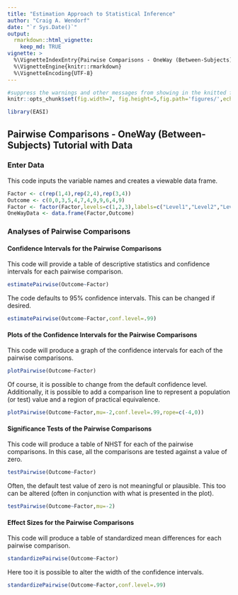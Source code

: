 ```yaml
---
title: "Estimation Approach to Statistical Inference"
author: "Craig A. Wendorf"
date: "`r Sys.Date()`"
output: 
  rmarkdown::html_vignette:
    keep_md: TRUE
vignette: >
  %\VignetteIndexEntry{Pairwise Comparisons - OneWay (Between-Subjects) Tutorial with Data}
  %\VignetteEngine{knitr::rmarkdown}
  %\VignetteEncoding{UTF-8}
---
```


```r
#suppress the warnings and other messages from showing in the knitted file.
knitr::opts_chunk$set(fig.width=7, fig.height=5,fig.path='figures/',echo=TRUE,warning=FALSE,message=FALSE)
```

```r
library(EASI)
```

## Pairwise Comparisons - OneWay (Between-Subjects) Tutorial with Data

### Enter Data

This code inputs the variable names and creates a viewable data frame.

```r
Factor <- c(rep(1,4),rep(2,4),rep(3,4))
Outcome <- c(0,0,3,5,4,7,4,9,9,6,4,9)
Factor <- factor(Factor,levels=c(1,2,3),labels=c("Level1","Level2","Level3"))
OneWayData <- data.frame(Factor,Outcome)
```

### Analyses of Pairwise Comparisons

#### Confidence Intervals for the Pairwise Comparisons

This code will provide a table of descriptive statistics and confidence intervals for each pairwise comparison.

```r
estimatePairwise(Outcome~Factor)
```

The code defaults to 95% confidence intervals. This can be changed if desired.

```r
estimatePairwise(Outcome~Factor,conf.level=.99)
```

#### Plots of the Confidence Intervals for the Pairwise Comparisons

This code will produce a graph of the confidence intervals for each of the pairwise comparisons.

```r
plotPairwise(Outcome~Factor)
```

Of course, it is possible to change from the default confidence level. Additionally, it is possible to add a comparison line to represent a population (or test) value and a region of practical equivalence.

```r
plotPairwise(Outcome~Factor,mu=-2,conf.level=.99,rope=c(-4,0))
```

#### Significance Tests of the Pairwise Comparisons

This code will produce a table of NHST for each of the pairwise comparisons. In this case, all the comparisons are tested against a value of zero.

```r
testPairwise(Outcome~Factor)
```

Often, the default test value of zero is not meaningful or plausible. This too can be altered (often in conjunction with what is presented in the plot).

```r
testPairwise(Outcome~Factor,mu=-2)
```

#### Effect Sizes for the Pairwise Comparisons

This code will produce a table of standardized mean differences for each pairwise comparison. 

```r
standardizePairwise(Outcome~Factor)
```

Here too it is possible to alter the width of the confidence intervals.

```r
standardizePairwise(Outcome~Factor,conf.level=.99)
```
